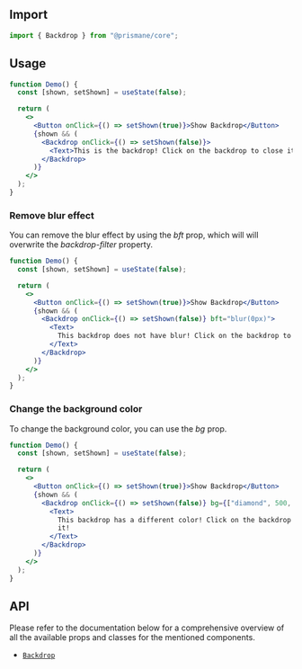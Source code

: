 ## Import

```js
import { Backdrop } from "@prismane/core";
```

## Usage

```jsx preview
function Demo() {
  const [shown, setShown] = useState(false);

  return (
    <>
      <Button onClick={() => setShown(true)}>Show Backdrop</Button>
      {shown && (
        <Backdrop onClick={() => setShown(false)}>
          <Text>This is the backdrop! Click on the backdrop to close it!</Text>
        </Backdrop>
      )}
    </>
  );
}
```

### Remove blur effect

You can remove the blur effect by using the *bft* prop, which will will overwrite the *backdrop-filter* property.

```jsx preview
function Demo() {
  const [shown, setShown] = useState(false);

  return (
    <>
      <Button onClick={() => setShown(true)}>Show Backdrop</Button>
      {shown && (
        <Backdrop onClick={() => setShown(false)} bft="blur(0px)">
          <Text>
            This backdrop does not have blur! Click on the backdrop to close it!
          </Text>
        </Backdrop>
      )}
    </>
  );
}
```

### Change the background color

To change the background color, you can use the *bg* prop.

```jsx preview
function Demo() {
  const [shown, setShown] = useState(false);

  return (
    <>
      <Button onClick={() => setShown(true)}>Show Backdrop</Button>
      {shown && (
        <Backdrop onClick={() => setShown(false)} bg={["diamond", 500, 0.1]}>
          <Text>
            This backdrop has a different color! Click on the backdrop to close
            it!
          </Text>
        </Backdrop>
      )}
    </>
  );
}
```

## API

Please refer to the documentation below for a comprehensive overview of all the available props and classes for the mentioned components.

- [`Backdrop`](/docs/components-api/overlay/backdrop-api)
